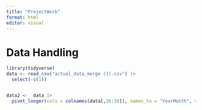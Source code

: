 ```yaml
---
title: "ProjectWork"
format: html
editor: visual
---
```


# Data Handling

```r
library(tidyverse)
data <- read_csv("actual_data_merge (1).csv") |>
  select(-c(1))


data2 <-  data |>
  pivot_longer(cols = colnames(data[,26:39]), names_to = "YearMonth", values_to = "Occurence" )
```


